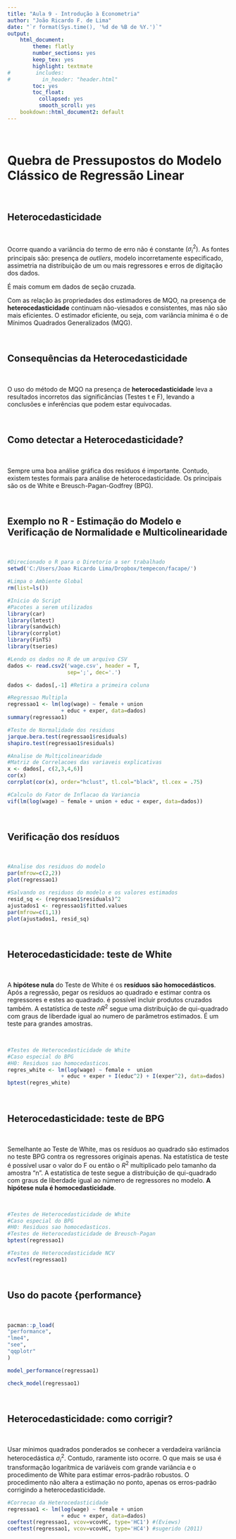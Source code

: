 ---
title: "Aula 9 - Introdução à Econometria"
author: "João Ricardo F. de Lima"
date: "`r format(Sys.time(), '%d de %B de %Y.')`"
output: 
    html_document:
        theme: flatly
        number_sections: yes
        keep_tex: yes
        highlight: textmate
#        includes: 
#          in_header: "header.html"
        toc: yes
        toc_float:
          collapsed: yes
          smooth_scroll: yes 
    bookdown::html_document2: default
---

<br>

# Quebra de Pressupostos do Modelo Clássico de Regressão Linear

<br>

## Heterocedasticidade

<br>

Ocorre quando a variância do termo de erro não é constante $(\sigma^2_i)$. As fontes principais são: presença de *outliers*, modelo incorretamente especificado, assimetria na distribuição de um ou mais regressores e erros de digitação dos dados. 

É mais comum em dados de seção cruzada.


Com as relação às propriedades dos estimadores de MQO, na presença de **heterocedasticidade** continuam não-viesados e consistentes, mas não são mais eficientes. O estimador eficiente, ou seja, com variância mínima é o de Mínimos Quadrados Generalizados (MQG).

<br>

## Consequências da Heterocedasticidade

<br>

O uso do método de MQO na presença de **heterocedasticidade** leva a resultados incorretos das significâncias (Testes t e F), levando a conclusões e inferências que podem estar equivocadas.
 
<br>

## Como detectar a Heterocedasticidade?

<br>


Sempre uma boa análise gráfica dos resíduos é importante. Contudo, existem testes formais para análise de heterocedasticidade. Os principais são os de White e Breusch-Pagan-Godfrey (BPG).

<br>


## Exemplo no R - Estimação do Modelo e Verificação de Normalidade e Multicolinearidade

<br>

```{r aula9_1, warning=FALSE, message=FALSE, fig.width=8, fig.height=6}
#Direcionado o R para o Diretorio a ser trabalhado
setwd('C:/Users/Joao Ricardo Lima/Dropbox/tempecon/facape/')

#Limpa o Ambiente Global
rm(list=ls())

#Inicio do Script
#Pacotes a serem utilizados
library(car)
library(lmtest)
library(sandwich)
library(corrplot)
library(FinTS)
library(tseries)

#Lendo os dados no R de um arquivo CSV
dados <- read.csv2('wage.csv', header = T, 
                   sep=';', dec='.')

dados <- dados[,-1] #Retira a primeira coluna

#Regressao Multipla
regressao1 <- lm(log(wage) ~ female + union
                 + educ + exper, data=dados)
summary(regressao1)

#Teste de Normalidade dos residuos
jarque.bera.test(regressao1$residuals)
shapiro.test(regressao1$residuals)

#Analise de Multicolinearidade
#Matriz de Correlacoes das variaveis explicativas
x <- dados[, c(2,3,4,6)]
cor(x)
corrplot(cor(x), order="hclust", tl.col="black", tl.cex = .75)

#Calculo do Fator de Inflacao da Variancia
vif(lm(log(wage) ~ female + union + educ + exper, data=dados))
```

<br>

## Verificação dos resíduos

<br>

```{r aula9_2, warning=FALSE, message=FALSE, fig.width=8, fig.height=6}
#Analise dos residuos do modelo
par(mfrow=c(2,2))
plot(regressao1)

#Salvando os residuos do modelo e os valores estimados
resid_sq <- (regressao1$residuals)^2
ajustados1 <- regressao1$fitted.values
par(mfrow=c(1,1))
plot(ajustados1, resid_sq)
```

<br>

## Heterocedasticidade: teste de White

<br>

A **hipótese nula** do Teste de White é os **resíduos são homocedásticos**. Após a regressão, pegar os resíduos ao quadrado e estimar contra os regressores e estes ao quadrado. é possível incluir produtos cruzados também. A estatística de teste $nR^2$ segue uma distribuição de qui-quadrado com graus de liberdade igual ao numero de parâmetros estimados. É um teste para grandes amostras.

<br>

```{r aula9_3, warning=FALSE, message=FALSE, fig.width=8, fig.height=6}
#Testes de Heterocedasticidade de White
#Caso especial do BPG
#H0: Residuos sao homocedasticos.
regres_white <- lm(log(wage) ~ female +  union
                 + educ + exper + I(educ^2) + I(exper^2), data=dados)
bptest(regres_white) 
```

<br>

## Heterocedasticidade: teste de BPG 

<br>

Semelhante ao Teste de White, mas os resíduos ao quadrado são estimados no teste BPG contra os regressores originais apenas. Na estatística de teste é possível usar o valor do F ou então o $R^2$ multiplicado pelo tamanho da amostra "n". A estatística de teste segue a distribuição de qui-quadrado com graus de liberdade igual ao número de regressores no modelo. **A hipótese nula é homocedasticidade**.

<br>

```{r aula9_4, warning=FALSE, message=FALSE, fig.width=8, fig.height=6}
#Testes de Heterocedasticidade de White
#Caso especial do BPG
#H0: Residuos sao homocedasticos.
#Testes de Heterocedasticidade de Breusch-Pagan
bptest(regressao1)

#Testes de Heterocedasticidade NCV
ncvTest(regressao1)
```

<br>

## Uso do pacote {performance}

<br>


```{r aula9_5, warning=FALSE, message=FALSE, fig.width=10, fig.height=16}

pacman::p_load(
"performance",
"lme4",
"see",
"qqplotr"
)

model_performance(regressao1)

check_model(regressao1)
```

<br>

## Heterocedasticidade: como corrigir?

<br>

Usar mínimos quadrados ponderados se conhecer a verdadeira variância heterocedástica $\sigma^2_i$. Contudo, raramente isto ocorre. O que mais se usa é transformação logarítmica de variáveis com grande variância e o procedimento de White para estimar erros-padrão robustos. O procedimento não altera a estimação no ponto, apenas os erros-padrão corrigindo a heterocedasticidade.


```{r aula9_6, warning=FALSE, message=FALSE}

#Correcao da Heterocedasticidade
regressao1 <- lm(log(wage) ~ female + union
                 + educ + exper, data=dados)
coeftest(regressao1, vcov=vcovHC, type='HC1') #(Eviews)
coeftest(regressao1, vcov=vcovHC, type='HC4') #sugerido (2011)
```
